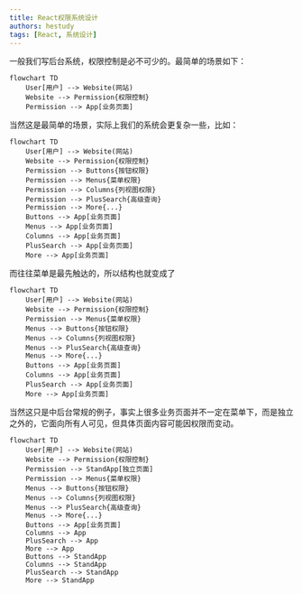 ```yaml
---
title: React权限系统设计
authors: hestudy
tags: [React, 系统设计]
---
```


一般我们写后台系统，权限控制是必不可少的。最简单的场景如下：

```mermaid
flowchart TD
    User[用户] --> Website(网站)
    Website --> Permission{权限控制}
    Permission --> App[业务页面]
```

<!--truncate-->

当然这是最简单的场景，实际上我们的系统会更复杂一些，比如：

```mermaid
flowchart TD
    User[用户] --> Website(网站)
    Website --> Permission{权限控制}
    Permission --> Buttons{按钮权限}
    Permission --> Menus{菜单权限}
    Permission --> Columns{列视图权限}
    Permission --> PlusSearch{高级查询}
    Permission --> More{...}
    Buttons --> App[业务页面]
    Menus --> App[业务页面]
    Columns --> App[业务页面]
    PlusSearch --> App[业务页面]
    More --> App[业务页面]
```

而往往菜单是最先触达的，所以结构也就变成了

```mermaid
flowchart TD
    User[用户] --> Website(网站)
    Website --> Permission{权限控制}
    Permission --> Menus{菜单权限}
    Menus --> Buttons{按钮权限}
    Menus --> Columns{列视图权限}
    Menus --> PlusSearch{高级查询}
    Menus --> More{...}
    Buttons --> App[业务页面]
    Columns --> App[业务页面]
    PlusSearch --> App[业务页面]
    More --> App[业务页面]
```

当然这只是中后台常规的例子，事实上很多业务页面并不一定在菜单下，而是独立之外的，它面向所有人可见，但具体页面内容可能因权限而变动。

```mermaid
flowchart TD
    User[用户] --> Website(网站)
    Website --> Permission{权限控制}
    Permission --> StandApp[独立页面]
    Permission --> Menus{菜单权限}
    Menus --> Buttons{按钮权限}
    Menus --> Columns{列视图权限}
    Menus --> PlusSearch{高级查询}
    Menus --> More{...}
    Buttons --> App[业务页面]
    Columns --> App
    PlusSearch --> App
    More --> App
    Buttons --> StandApp
    Columns --> StandApp
    PlusSearch --> StandApp
    More --> StandApp
```

